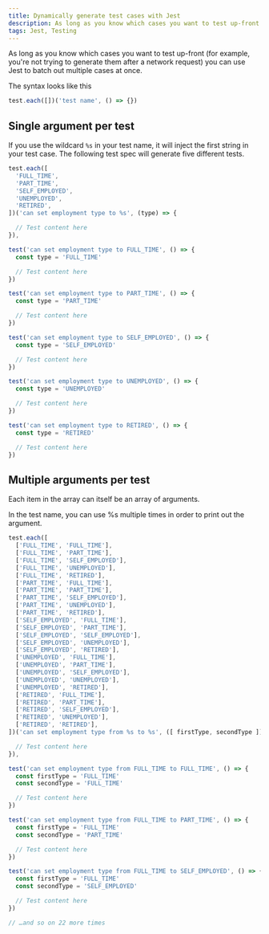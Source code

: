 ```yaml
---
title: Dynamically generate test cases with Jest
description: As long as you know which cases you want to test up-front (for example, you're not trying to generate them after a network request) you can use Jest to batch out multiple cases at once.
tags: Jest, Testing
---
```


As long as you know which cases you want to test up-front (for example, you're not trying to generate them after a network request) you can use Jest to batch out multiple cases at once.

The syntax looks like this

```js
test.each([])('test name', () => {})
```

## Single argument per test

If you use the wildcard `%s` in your test name, it will inject the first string in your test case. The following test spec will generate five different tests.

```js numbered labeled
test.each([
  'FULL_TIME',
  'PART_TIME',
  'SELF_EMPLOYED',
  'UNEMPLOYED',
  'RETIRED',
])('can set employment type to %s', (type) => {

  // Test content here
}),
```

```js numbered labeled
test('can set employment type to FULL_TIME', () => {
  const type = 'FULL_TIME'

  // Test content here
})

test('can set employment type to PART_TIME', () => {
  const type = 'PART_TIME'

  // Test content here
})

test('can set employment type to SELF_EMPLOYED', () => {
  const type = 'SELF_EMPLOYED'

  // Test content here
})

test('can set employment type to UNEMPLOYED', () => {
  const type = 'UNEMPLOYED'

  // Test content here
})

test('can set employment type to RETIRED', () => {
  const type = 'RETIRED'

  // Test content here
})
```

## Multiple arguments per test

Each item in the array can itself be an array of arguments.

In the test name, you can use %s multiple times in order to print out the argument.

```js numbered labeled
test.each([
  ['FULL_TIME', 'FULL_TIME'],
  ['FULL_TIME', 'PART_TIME'],
  ['FULL_TIME', 'SELF_EMPLOYED'],
  ['FULL_TIME', 'UNEMPLOYED'],
  ['FULL_TIME', 'RETIRED'],
  ['PART_TIME', 'FULL_TIME'],
  ['PART_TIME', 'PART_TIME'],
  ['PART_TIME', 'SELF_EMPLOYED'],
  ['PART_TIME', 'UNEMPLOYED'],
  ['PART_TIME', 'RETIRED'],
  ['SELF_EMPLOYED', 'FULL_TIME'],
  ['SELF_EMPLOYED', 'PART_TIME'],
  ['SELF_EMPLOYED', 'SELF_EMPLOYED'],
  ['SELF_EMPLOYED', 'UNEMPLOYED'],
  ['SELF_EMPLOYED', 'RETIRED'],
  ['UNEMPLOYED', 'FULL_TIME'],
  ['UNEMPLOYED', 'PART_TIME'],
  ['UNEMPLOYED', 'SELF_EMPLOYED'],
  ['UNEMPLOYED', 'UNEMPLOYED'],
  ['UNEMPLOYED', 'RETIRED'],
  ['RETIRED', 'FULL_TIME'],
  ['RETIRED', 'PART_TIME'],
  ['RETIRED', 'SELF_EMPLOYED'],
  ['RETIRED', 'UNEMPLOYED'],
  ['RETIRED', 'RETIRED'],
])('can set employment type from %s to %s', ([ firstType, secondType ]) => {

  // Test content here
}),
```

```js numbered labeled
test('can set employment type from FULL_TIME to FULL_TIME', () => {
  const firstType = 'FULL_TIME'
  const secondType = 'FULL_TIME'

  // Test content here
})

test('can set employment type from FULL_TIME to PART_TIME', () => {
  const firstType = 'FULL_TIME'
  const secondType = 'PART_TIME'

  // Test content here
})

test('can set employment type from FULL_TIME to SELF_EMPLOYED', () => {
  const firstType = 'FULL_TIME'
  const secondType = 'SELF_EMPLOYED'

  // Test content here
})

// …and so on 22 more times
```
